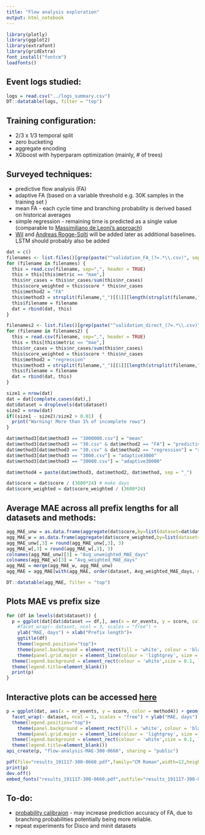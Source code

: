 ```yaml
---
title: "Flow analysis exploration"
output: html_notebook
---
```


```r
library(plotly)
library(ggplot2)
library(extrafont)
library(gridExtra)
font_install("fontcm")
loadfonts()
```


## Event logs studied:

```r
logs = read.csv("../logs_summary.csv")
DT::datatable(logs, filter = "top")
```
## Training configuration:

* 2/3 x 1/3 temporal split
* zero bucketing
* aggregate encoding
* XGboost with hyperparam optimization (mainly, # of trees)


## Surveyed techniques:

* predictive flow analysis (FA)
* adaptive FA (based on a variable threshold e.g. 30K samples in the training set )
* mean FA - each cycle time and branching probability is derived based on historical averages
* simple regression - remaining time is predicted as a single value (comparable to [Massimiliano de Leoni's approach](http://www.sciencedirect.com/science/article/pii/S0306437915001313))
* [Wil](https://www.researchgate.net/publication/220503961_Time_prediction_based_on_process_mining) and [Andreas Rogge-Solti](https://link.springer.com/chapter/10.1007/978-3-642-45005-1_27) will be added later as additional baselines. LSTM should probably also be added


```r
dat = c()
filenames <- list.files()[grep(paste("^validation_FA_(?=.*\\.csv)", sep=''), list.files(), perl=TRUE)]
for (filename in filenames) {
  this = read.csv(filename, sep=",", header = TRUE)
  this = this[this$metric == "mae",]
  this$nr_cases = this$nr_cases/sum(this$nr_cases)
  this$score_weighted = this$score * this$nr_cases
  this$method2 = "FA"
  this$method3 = strsplit(filename,"_")[[1]][length(strsplit(filename,"_")[[1]])]
  this$filename = filename
  dat = rbind(dat, this)
}
```


```r
filenames2 <- list.files()[grep(paste("^validation_direct_(?=.*\\.csv)", sep=''), list.files(), perl=TRUE)]
for (filename in filenames2) {
  this = read.csv(filename, sep=",", header = TRUE)
  this = this[this$metric == "mae",]
  this$nr_cases = this$nr_cases/sum(this$nr_cases)
  this$score_weighted = this$score * this$nr_cases
  this$method2 = "regression"
  this$method3 = strsplit(filename,"_")[[1]][length(strsplit(filename,"_")[[1]])]
  this$filename = filename
  dat = rbind(dat, this)
}

```

```r
size1 = nrow(dat)
dat = dat[complete.cases(dat),]
dat$dataset = droplevels(dat$dataset)
size2 = nrow(dat)
if((size1 - size2)/size2 > 0.01)  {
  print("Warning! More than 1% of incomplete rows")
}
```

```r
dat$method3[dat$method3 == "3000000.csv"] = "mean"
dat$method3[dat$method3 == "30.csv" & dat$method2 == "FA"] = "predictive"
dat$method3[dat$method3 == "30.csv" & dat$method2 == "regression"] = "simple"
dat$method3[dat$method3 == "3000.csv"] = "adaptive3000"
dat$method3[dat$method3 == "30000.csv"] = "adaptive30000"

dat$method4 = paste(dat$method3, dat$method2, dat$method, sep = "_")
```


```r
dat$score = dat$score / (3600*24) # make days
dat$score_weighted = dat$score_weighted / (3600*24)
```

## Average MAE across all prefix lengths for all datasets and methods:
```r
agg_MAE_unw = as.data.frame(aggregate(dat$score,by=list(dataset=dat$dataset, method=dat$method4), mean))
agg_MAE_w = as.data.frame(aggregate(dat$score_weighted,by=list(dataset=dat$dataset, method=dat$method4), sum))
agg_MAE_unw[,3] = round(agg_MAE_unw[,3], 3)
agg_MAE_w[,3] = round(agg_MAE_w[,3], 3)
colnames(agg_MAE_unw)[3] = "Avg_unweighted_MAE_days"
colnames(agg_MAE_w)[3] = "Avg_weighted_MAE_days"
agg_MAE = merge(agg_MAE_w, agg_MAE_unw)
agg_MAE = agg_MAE[with(agg_MAE, order(dataset, Avg_weighted_MAE_days, method = "radix")), ]

DT::datatable(agg_MAE, filter = "top")
```

## Plots MAE vs prefix size
```r
for (df in levels(dat$dataset)) {
  p = ggplot(dat[dat$dataset == df,], aes(x = nr_events, y = score, color = method4)) + geom_point() + geom_line() + 
    #facet_wrap(~ dataset, ncol = 3, scales = "free") + 
    ylab("MAE, days") + xlab("Prefix length")+
    ggtitle(df)
    theme(legend.position="top")+
    theme(panel.background = element_rect(fill = 'white', colour = 'black',size=0.5)) + 
    theme(panel.grid.major = element_line(colour = 'lightgrey', size = 0.3))+
  theme(legend.background = element_rect(colour = 'white',size = 0.1, linetype='solid'))+
  theme(legend.title=element_blank())
  print(p)
}
```
## Interactive plots can be accessed [here](https://plot.ly/~verenich/81/)
```r
p = ggplot(dat, aes(x = nr_events, y = score, color = method4)) + geom_point() + geom_line() + 
  facet_wrap(~ dataset, ncol = 3, scales = "free") + ylab("MAE, days") + xlab("Prefix length")+
  theme(legend.position="top")+
    theme(panel.background = element_rect(fill = 'white', colour = 'black',size=0.5)) + 
    theme(panel.grid.major = element_line(colour = 'lightgrey', size = 0.3))+
  theme(legend.background = element_rect(colour = 'white',size = 0.1, linetype='solid'))+
  theme(legend.title=element_blank())
api_create(p, "flow-analysis-MAE-300-0660", sharing = "public")
```

```r
pdf(file="results_191117-300-0660.pdf",family="CM Roman",width=12,height=10)
print(p)
dev.off()
embed_fonts("results_191117-300-0660.pdf",outfile="results_191117-300-0660.pdf")
```
## To-do:

* [probability calibraion](http://scikit-learn.org/stable/auto_examples/calibration/plot_calibration.html) - may increase prediction accuracy of FA, due to branching probabilities potentially being more reliable.
* repeat experiments for Disco and minit datasets
